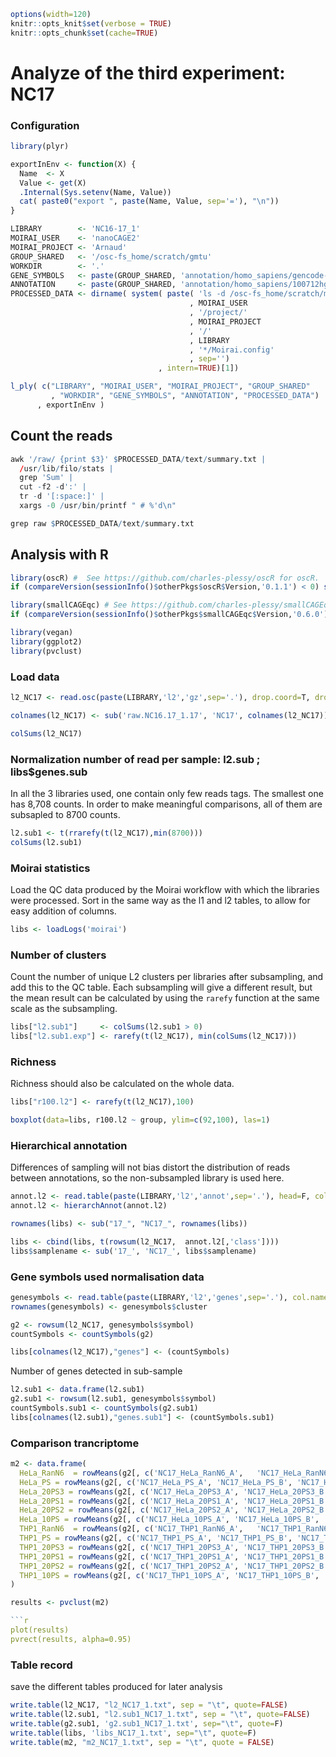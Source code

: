 ```r
options(width=120)
knitr::opts_knit$set(verbose = TRUE)
knitr::opts_chunk$set(cache=TRUE)
```

Analyze of the third experiment: NC17
======================================
### Configuration

```r
library(plyr)

exportInEnv <- function(X) {
  Name  <- X
  Value <- get(X)
  .Internal(Sys.setenv(Name, Value))
  cat( paste0("export ", paste(Name, Value, sep='='), "\n"))
}

LIBRARY        <- 'NC16-17_1'
MOIRAI_USER    <- 'nanoCAGE2'
MOIRAI_PROJECT <- 'Arnaud'
GROUP_SHARED   <- '/osc-fs_home/scratch/gmtu'
WORKDIR        <- '.'
GENE_SYMBOLS   <- paste(GROUP_SHARED, 'annotation/homo_sapiens/gencode-14/gencode.v14.annotation.genes.bed', sep='/')
ANNOTATION     <- paste(GROUP_SHARED, 'annotation/homo_sapiens/100712hg19/100712hg19', sep='/')
PROCESSED_DATA <- dirname( system( paste( 'ls -d /osc-fs_home/scratch/moirai/'
                                        , MOIRAI_USER
                                        , '/project/'
                                        , MOIRAI_PROJECT
                                        , '/'
                                        , LIBRARY
                                        , '*/Moirai.config'
                                        , sep='')
                                 , intern=TRUE)[1])

l_ply( c("LIBRARY", "MOIRAI_USER", "MOIRAI_PROJECT", "GROUP_SHARED"
         , "WORKDIR", "GENE_SYMBOLS", "ANNOTATION", "PROCESSED_DATA")
      , exportInEnv )
```

Count the reads
---------------

```r
awk '/raw/ {print $3}' $PROCESSED_DATA/text/summary.txt |
  /usr/lib/filo/stats |
  grep 'Sum' |
  cut -f2 -d':' |
  tr -d '[:space:]' |
  xargs -0 /usr/bin/printf " # %'d\n"
```

```r
grep raw $PROCESSED_DATA/text/summary.txt

```



Analysis with R
---------------

```r
library(oscR) #  See https://github.com/charles-plessy/oscR for oscR.
if (compareVersion(sessionInfo()$otherPkgs$oscR$Version,'0.1.1') < 0) stop('Outdated version of oscR.')

library(smallCAGEqc) # See https://github.com/charles-plessy/smallCAGEqc for smallCAGEqc.
if (compareVersion(sessionInfo()$otherPkgs$smallCAGEqc$Version,'0.6.0') < 0) stop('Outdated version of smallCAGEqc')

library(vegan)
library(ggplot2)
library(pvclust)
```

### Load data

```r
l2_NC17 <- read.osc(paste(LIBRARY,'l2','gz',sep='.'), drop.coord=T, drop.norm=T)

colnames(l2_NC17) <- sub('raw.NC16.17_1.17', 'NC17', colnames(l2_NC17))

colSums(l2_NC17)
```

### Normalization number of read per sample: l2.sub ; libs$genes.sub
In all the 3 libraries used, one contain only few reads tags. The smallest one has 8,708 counts. In order to make meaningful comparisons, all of them are subsapled to 8700 counts.

```r
l2.sub1 <- t(rrarefy(t(l2_NC17),min(8700)))
colSums(l2.sub1)
```

### Moirai statistics

Load the QC data produced by the Moirai workflow with which the libraries were processed. Sort in the same way as the l1 and l2 tables, to allow for easy addition of columns.

```r
libs <- loadLogs('moirai')
```

### Number of clusters

Count the number of unique L2 clusters per libraries after subsampling, and add
this to the QC table.  Each subsampling will give a different result, but the
mean result can be calculated by using the `rarefy` function at the same scale
as the subsampling.

```r
libs["l2.sub1"]     <- colSums(l2.sub1 > 0)
libs["l2.sub1.exp"] <- rarefy(t(l2_NC17), min(colSums(l2_NC17)))
```

### Richness

Richness should also be calculated on the whole data.

```r
libs["r100.l2"] <- rarefy(t(l2_NC17),100)
```

```r
boxplot(data=libs, r100.l2 ~ group, ylim=c(92,100), las=1)
```

### Hierarchical annotation

Differences of sampling will not bias distort the distribution of reads between annotations, so the non-subsampled library is used here.

```r
annot.l2 <- read.table(paste(LIBRARY,'l2','annot',sep='.'), head=F, col.names=c('id', 'feature'), row.names=1)
annot.l2 <- hierarchAnnot(annot.l2)

rownames(libs) <- sub("17_", "NC17_", rownames(libs))

libs <- cbind(libs, t(rowsum(l2_NC17,  annot.l2[,'class']))) 
libs$samplename <- sub('17_', 'NC17_', libs$samplename)
```

### Gene symbols used normalisation data

```r
genesymbols <- read.table(paste(LIBRARY,'l2','genes',sep='.'), col.names=c("cluster","symbol"), stringsAsFactors=FALSE)
rownames(genesymbols) <- genesymbols$cluster

g2 <- rowsum(l2_NC17, genesymbols$symbol)
countSymbols <- countSymbols(g2)

libs[colnames(l2_NC17),"genes"] <- (countSymbols)
```

Number of genes detected in sub-sample

```r
l2.sub1 <- data.frame(l2.sub1)
g2.sub1 <- rowsum(l2.sub1, genesymbols$symbol)
countSymbols.sub1 <- countSymbols(g2.sub1)
libs[colnames(l2.sub1),"genes.sub1"] <- (countSymbols.sub1)
```

### Comparison trancriptome

```r
m2 <- data.frame(
  HeLa_RanN6  = rowMeans(g2[, c('NC17_HeLa_RanN6_A',   'NC17_HeLa_RanN6_B',   'NC17_HeLa_RanN6_C')]),
  HeLa_PS = rowMeans(g2[, c('NC17_HeLa_PS_A', 'NC17_HeLa_PS_B', 'NC17_HeLa_PS_C')]),
  HeLa_20PS3 = rowMeans(g2[, c('NC17_HeLa_20PS3_A', 'NC17_HeLa_20PS3_B', 'NC17_HeLa_20PS3_C')]),
  HeLa_20PS1 = rowMeans(g2[, c('NC17_HeLa_20PS1_A', 'NC17_HeLa_20PS1_B', 'NC17_HeLa_20PS1_C')]),
  HeLa_20PS2 = rowMeans(g2[, c('NC17_HeLa_20PS2_A', 'NC17_HeLa_20PS2_B', 'NC17_HeLa_20PS2_C')]),
  HeLa_10PS = rowMeans(g2[, c('NC17_HeLa_10PS_A', 'NC17_HeLa_10PS_B', 'NC17_HeLa_10PS_C')]),
  THP1_RanN6  = rowMeans(g2[, c('NC17_THP1_RanN6_A',   'NC17_THP1_RanN6_B',   'NC17_THP1_RanN6_C')]),
  THP1_PS = rowMeans(g2[, c('NC17_THP1_PS_A', 'NC17_THP1_PS_B', 'NC17_THP1_PS_C')]),
  THP1_20PS3 = rowMeans(g2[, c('NC17_THP1_20PS3_A', 'NC17_THP1_20PS3_B', 'NC17_THP1_20PS3_C')]),
  THP1_20PS1 = rowMeans(g2[, c('NC17_THP1_20PS1_A', 'NC17_THP1_20PS1_B', 'NC17_THP1_20PS1_C')]),
  THP1_20PS2 = rowMeans(g2[, c('NC17_THP1_20PS2_A', 'NC17_THP1_20PS2_B', 'NC17_THP1_20PS2_C')]),
  THP1_10PS = rowMeans(g2[, c('NC17_THP1_10PS_A', 'NC17_THP1_10PS_B', 'NC17_THP1_10PS_C')])
)
```
```r
results <- pvclust(m2)

```r
plot(results)
pvrect(results, alpha=0.95)
```

### Table record
save the different tables produced for later analysis

```r
write.table(l2_NC17, "l2_NC17_1.txt", sep = "\t", quote=FALSE)
write.table(l2.sub1, "l2.sub1_NC17_1.txt", sep = "\t", quote=FALSE)
write.table(g2.sub1, 'g2.sub1_NC17_1.txt', sep="\t", quote=F)
write.table(libs, 'libs_NC17_1.txt', sep="\t", quote=F)
write.table(m2, "m2_NC17_1.txt", sep = "\t", quote = FALSE)
```

